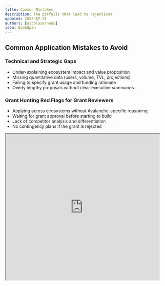 ```yaml
---
title: Common Mistakes
description: The pitfalls that lead to rejections
updated: 2025-07-31
authors: [nicolasarnedo]
icon: BookOpen
---
```


## Common Application Mistakes to Avoid

### Technical and Strategic Gaps
- Under-explaining ecosystem impact and value proposition
- Missing quantitative data (users, volume, TVL, projections)
- Failing to specify grant usage and funding rationale
- Overly lengthy proposals without clear executive summaries

### Grant Hunting Red Flags for Grant Reviewers
- Applying across ecosystems without Avalanche-specific reasoning
- Waiting for grant approval before starting to build
- Lack of competitor analysis and differentiation
- No contingency plans if the grant is rejected

<div style={{ margin: '2rem 0' }}>
  <iframe 
    src="https://drive.google.com/file/d/1Jtawp3yUJuQhANx7Hs-DeOHglk-iijdQ/preview" 
    width="100%" 
    height="480" 
    allow="autoplay"
    style={{ border: 'none', borderRadius: '8px' }}
  ></iframe>
</div>


